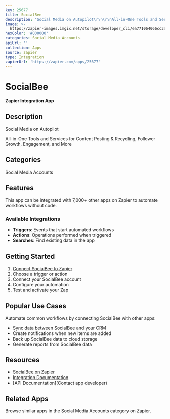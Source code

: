 ```yaml
---
key: 25677
title: SocialBee
description: "Social Media on Autopilot\r\n\r\nAll-in-One Tools and Services for Content Posting & Recycling, Follower Growth, Engagement, and More"
image: >-
  https://zapier-images.imgix.net/storage/developer_cli/ea771064066cc3a39c0cf73d31b558c8.png?auto=format%2Ccompress&ixlib=python-3.0.0&q=50
hexColor: '#000000'
categories: Social Media Accounts
apiUrl: ''
collection: Apps
source: zapier
type: Integration
zapierUrl: 'https://zapier.com/apps/25677'
---
```

# SocialBee

**Zapier Integration App**

## Description

Social Media on Autopilot

All-in-One Tools and Services for Content Posting & Recycling, Follower Growth, Engagement, and More

## Categories

Social Media Accounts

## Features

This app can be integrated with 7,000+ other apps on Zapier to automate workflows without code.

### Available Integrations

- **Triggers**: Events that start automated workflows
- **Actions**: Operations performed when triggered
- **Searches**: Find existing data in the app

## Getting Started

1. [Connect SocialBee to Zapier](https://zapier.com/apps/25677)
2. Choose a trigger or action
3. Connect your SocialBee account
4. Configure your automation
5. Test and activate your Zap

## Popular Use Cases

Automate common workflows by connecting SocialBee with other apps:

- Sync data between SocialBee and your CRM
- Create notifications when new items are added
- Back up SocialBee data to cloud storage
- Generate reports from SocialBee data

## Resources

- [SocialBee on Zapier](https://zapier.com/apps/25677)
- [Integration Documentation](https://zapier.com/apps/25677/integrations)
- [API Documentation](Contact app developer)

## Related Apps

Browse similar apps in the Social Media Accounts category on Zapier.
